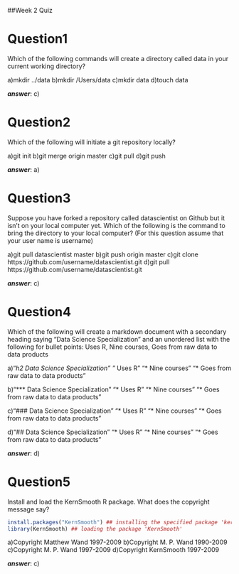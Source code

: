 ##Week 2 Quiz

**Question1**
==========
Which of the following commands will create a directory called data in your current working
directory?

a)mkdir ../data
b)mkdir /Users/data
c)mkdir data
d)touch data

***answer***: c)


**Question2**
==========
Which of the following will initiate a git repository locally?

a)git init
b)git merge origin master
c)git pull
d)git push

***answer***: a)


**Question3**
==========
Suppose you have forked a repository called datascientist on Github but it isn't on your local
computer yet. Which of the following is the command to bring the directory to your local
computer? (For this question assume that your user name is username)

a)git pull datascientist master
b)git push origin master
c)git clone https://github.com/username/datascientist.git
d)git pull https://github.com/username/datascientist.git

***answer***: c)


**Question4**
==========
Which of the following will create a markdown document with a secondary heading saying "Data
Science Specialization" and an unordered list with the following for bullet points: Uses R, Nine
courses, Goes from raw data to data products

a)"*h2 Data Science Specialization"
  "* Uses R"
  "* Nine courses"
  "* Goes from raw data to data products"
  
b)"*** Data Science Specialization"
   "* Uses R"
   "* Nine courses"
   "* Goes from raw data to data products"
   
c)"### Data Science Specialization"
  "* Uses R"
  "* Nine courses"
  "* Goes from raw data to data products"
  
d)"## Data Science Specialization"
  "* Uses R"
  "* Nine courses"
  "* Goes from raw data to data products"
  
***answer***: d)


**Question5**
==========
Install and load the KernSmooth R package. What does the copyright message say?
```r
install.packages("KernSmooth") ## installing the specified package 'kernSmooth'
library(KernSmooth) ## loading the package 'KernSmooth'
```
a)Copyright Matthew Wand 1997-2009
b)Copyright M. P. Wand 1990-2009
c)Copyright M. P. Wand 1997-2009
d)Copyright KernSmooth 1997-2009

***answer***: c)